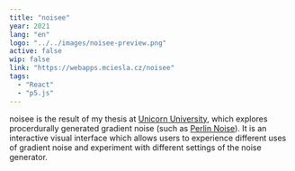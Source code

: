 ```yaml
---
title: "noisee"
year: 2021
lang: "en"
logo: "../../images/noisee-preview.png"
active: false
wip: false
link: "https://webapps.mciesla.cz/noisee"
tags:
  - "React"
  - "p5.js"
---
```


noisee is the result of my thesis at <a href="https://unicornuniversity.net" target="_blank" rel="noopener noreferrer">Unicorn University</a>, which explores procerdurally generated gradient noise (such as <a href="https://en.wikipedia.org/wiki/Perlin_noise" target="_blank" rel="noopener noreferrer">Perlin Noise</a>). It is an interactive visual interface which allows users to experience different uses of gradient noise and experiment with different settings of the noise generator.

